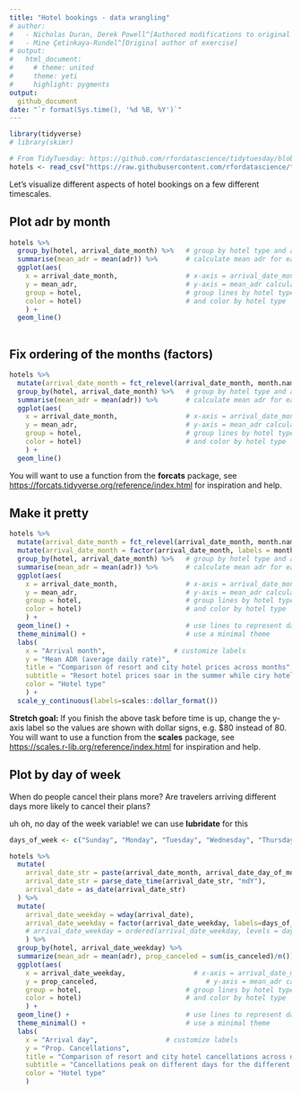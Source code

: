 ```yaml
---
title: "Hotel bookings - data wrangling"
# author: 
#   - Nicholas Duran, Derek Powell^[Authored modifications to original code]
#   - Mine Çetinkaya-Rundel^[Original author of exercise]
# output:
#   html_document:
#     # theme: united
#     theme: yeti
#     highlight: pygments
output:
  github_document
date: "`r format(Sys.time(), '%d %B, %Y')`"
---
```


```r
library(tidyverse)
# library(skimr)
```

```r
# From TidyTuesday: https://github.com/rfordatascience/tidytuesday/blob/master/data/2020/2020-02-11/readme.md
hotels <- read_csv("https://raw.githubusercontent.com/rfordatascience/tidytuesday/master/data/2020/2020-02-11/hotels.csv")
```

Let's visualize different aspects of hotel bookings on a few different timescales.

## Plot adr by month

```r
hotels %>%
  group_by(hotel, arrival_date_month) %>%   # group by hotel type and arrival month
  summarise(mean_adr = mean(adr)) %>%       # calculate mean adr for each group
  ggplot(aes(
    x = arrival_date_month,                 # x-axis = arrival_date_month
    y = mean_adr,                           # y-axis = mean_adr calculated above
    group = hotel,                          # group lines by hotel type
    color = hotel)                          # and color by hotel type
    ) +
  geom_line() 
  
```

## Fix ordering of the months (factors)

```r
hotels %>%
  mutate(arrival_date_month = fct_relevel(arrival_date_month, month.name)) %>% 
  group_by(hotel, arrival_date_month) %>%   # group by hotel type and arrival month
  summarise(mean_adr = mean(adr)) %>%       # calculate mean adr for each group
  ggplot(aes(
    x = arrival_date_month,                 # x-axis = arrival_date_month
    y = mean_adr,                           # y-axis = mean_adr calculated above
    group = hotel,                          # group lines by hotel type
    color = hotel)                          # and color by hotel type
    ) +
  geom_line() 
```


You will want to use a function from the **forcats** package, see <https://forcats.tidyverse.org/reference/index.html> for inspiration and help.


## Make it pretty

```r
hotels %>%
  mutate(arrival_date_month = fct_relevel(arrival_date_month, month.name)) %>%  # show to be careful w/ month.name[12:1]
  mutate(arrival_date_month = factor(arrival_date_month, labels = month.abb)) %>%
  group_by(hotel, arrival_date_month) %>%   # group by hotel type and arrival month
  summarise(mean_adr = mean(adr)) %>%       # calculate mean adr for each group
  ggplot(aes(
    x = arrival_date_month,                 # x-axis = arrival_date_month
    y = mean_adr,                           # y-axis = mean_adr calculated above
    group = hotel,                          # group lines by hotel type
    color = hotel)                          # and color by hotel type
    ) +
  geom_line() +                             # use lines to represent data
  theme_minimal() +                         # use a minimal theme
  labs(
    x = "Arrival month",                 # customize labels
    y = "Mean ADR (average daily rate)",
    title = "Comparison of resort and city hotel prices across months",
    subtitle = "Resort hotel prices soar in the summer while ciry hotel prices remain relatively constant throughout the year",
    color = "Hotel type"
    ) +
  scale_y_continuous(labels=scales::dollar_format())
```


**Stretch goal:** If you finish the above task before time is up, change the y-axis label so the values are shown with dollar signs, e.g. \$80 instead of 80.
You will want to use a function from the **scales** package, see <https://scales.r-lib.org/reference/index.html> for inspiration and help.

## Plot by day of week

When do people cancel their plans more? Are travelers arriving different days more likely to cancel their plans?

uh oh, no day of the week variable! we can use **lubridate** for this

```r
days_of_week <- c("Sunday", "Monday", "Tuesday", "Wednesday", "Thursday", "Friday", "Saturday")

hotels %>%
  mutate(
    arrival_date_str = paste(arrival_date_month, arrival_date_day_of_month, arrival_date_year),
    arrival_date_str = parse_date_time(arrival_date_str, "mdY"),
    arrival_date = as_date(arrival_date_str)
  ) %>% 
  mutate(
    arrival_date_weekday = wday(arrival_date),
    arrival_date_weekday = factor(arrival_date_weekday, labels=days_of_week),
    # arrival_date_weekday = ordered(arrival_date_weekday, levels = days_of_week[c(2:7, 1)])
    ) %>% 
  group_by(hotel, arrival_date_weekday) %>% 
  summarize(mean_adr = mean(adr), prop_canceled = sum(is_canceled)/n()) %>%       # calculate mean adr for each group
  ggplot(aes(
    x = arrival_date_weekday,                 # x-axis = arrival_date_month
    y = prop_canceled,                           # y-axis = mean_adr calculated above
    group = hotel,                          # group lines by hotel type
    color = hotel)                          # and color by hotel type
    ) +
  geom_line() +                             # use lines to represent data
  theme_minimal() +                         # use a minimal theme
  labs(
    x = "Arrival day",                 # customize labels
    y = "Prop. Cancellations",
    title = "Comparison of resort and city hotel cancellations across days of week",
    subtitle = "Cancellations peak on different days for the different reservation types",
    color = "Hotel type"
    )
```

